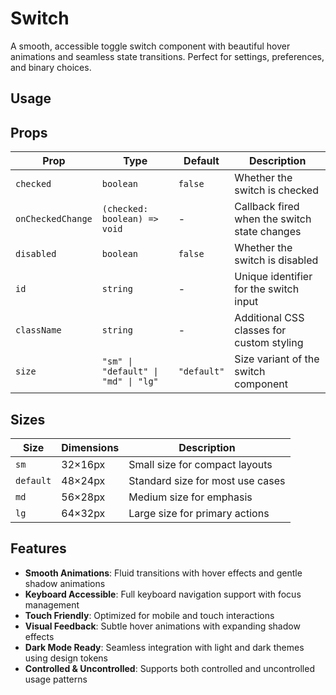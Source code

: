 
# Switch

A smooth, accessible toggle switch component with beautiful hover animations and seamless state transitions. Perfect for settings, preferences, and binary choices.

<InstallTabs components="Switch" />

## Usage

<DefaultSwitchExample />

## Props

| Prop              | Type                                | Default     | Description                                  |
| ----------------- | ----------------------------------- | ----------- | -------------------------------------------- |
| `checked`         | `boolean`                           | `false`     | Whether the switch is checked                |
| `onCheckedChange` | `(checked: boolean) => void`        | -           | Callback fired when the switch state changes |
| `disabled`        | `boolean`                           | `false`     | Whether the switch is disabled               |
| `id`              | `string`                            | -           | Unique identifier for the switch input       |
| `className`       | `string`                            | -           | Additional CSS classes for custom styling    |
| `size`            | `"sm" \| "default" \| "md" \| "lg"` | `"default"` | Size variant of the switch component         |

## Sizes

| Size      | Dimensions | Description                      |
| --------- | ---------- | -------------------------------- |
| `sm`      | 32×16px    | Small size for compact layouts   |
| `default` | 48×24px    | Standard size for most use cases |
| `md`      | 56×28px    | Medium size for emphasis         |
| `lg`      | 64×32px    | Large size for primary actions   |

## Features

- **Smooth Animations**: Fluid transitions with hover effects and gentle shadow animations
- **Keyboard Accessible**: Full keyboard navigation support with focus management
- **Touch Friendly**: Optimized for mobile and touch interactions
- **Visual Feedback**: Subtle hover animations with expanding shadow effects
- **Dark Mode Ready**: Seamless integration with light and dark themes using design tokens
- **Controlled & Uncontrolled**: Supports both controlled and uncontrolled usage patterns
